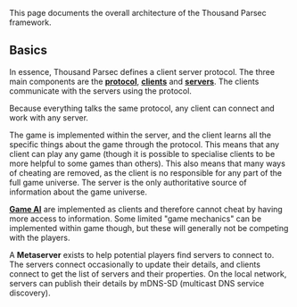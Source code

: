 This page documents the overall architecture of the Thousand Parsec framework.

== Basics ==

In essence, Thousand Parsec defines a client server protocol. The three main components are the '''[[protocol]]''', '''[[clients]]''' and '''[[servers]]'''. The clients communicate with the servers using the protocol.

Because everything talks the same protocol, any client can connect and work with any server.

The game is implemented within the server, and the client learns all the specific things about the game through the protocol. This means that any client can play any game (though it is possible to specialise clients to be more helpful to some games than others). This also means that many ways of cheating are removed, as the client is no responsible for any part of the full game universe. The server is the only authoritative source of information about the game universe.

'''[[AI Clients|Game AI]]''' are implemented as clients and therefore cannot cheat by having more access to information. Some limited "game mechanics" can be implemented within game though, but these will generally not be competing with the players.

A '''Metaserver''' exists to help potential players find servers to connect to. The servers connect occasionally to update their details, and clients connect to get the list of servers and their properties. On the local network, servers can publish their details by mDNS-SD (multicast DNS service discovery).